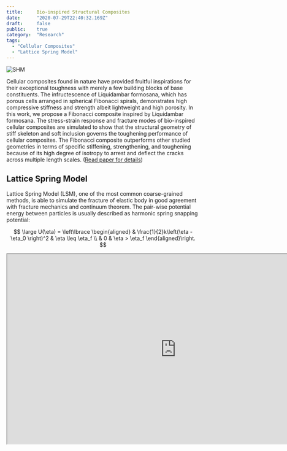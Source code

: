 ```yaml
---
title:     Bio-inspired Structural Composites
date:      "2020-07-29T22:40:32.169Z"
draft:     false
public:    true
category:  "Research"
tags:
  - "Cellular Composites"
  - "Lattice Spring Model"
---
```


![SHM](lf.jpg)

Cellular composites found in nature have provided fruitful inspirations for their exceptional toughness with merely a few building blocks of base constituents. The infructescence of Liquidambar formosana, which has porous cells arranged in spherical Fibonacci spirals, demonstrates high compressive stiffness and strength albeit lightweight and high porosity.
In this work, we propose a Fibonacci composite inspired by Liquidambar formosana. The stress-strain response and fracture modes of bio-inspired cellular composites are simulated to show that the structural geometry of stiff skeleton and soft inclusion governs the toughening performance of cellular composites. The Fibonacci composite outperforms other studied
geometries in terms of specific stiffening, strengthening, and toughening because of its high degree of isotropy to arrest and deflect the cracks across multiple length scales. ([Read paper for details](https://github.com/Chiang-Yuan/Portfolio/raw/master/content/publication/BioMGI_preprint_CS.pdf))

## Lattice Spring Model

Lattice Spring Model (LSM), one of the most common coarse-grained methods, is able to simulate the fracture of elastic body in good agreement with fracture mechanics and continuum theorem. The pair-wise potential energy between particles is usually described as harmonic spring snapping potential:

$$
\large
U(\eta) = \left\lbrace \begin{aligned}
& \frac{1}{2}k\left(\eta - \eta_0 \right)^2 & \eta \leq \eta_f \\
& 0 & \eta > \eta_f
\end{aligned}\right.
$$

<iframe src="https://www.youtube.com/embed/v9kyQaycz1o" width="880" height="495"></iframe>
